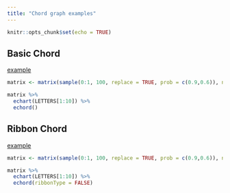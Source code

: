 ```yaml
---
title: "Chord graph examples"
---
```


```r
knitr::opts_chunk$set(echo = TRUE)
```

## Basic Chord

[example](http://echarts.baidu.com/echarts2/doc/example/chord1.html#-en)

```r
matrix <- matrix(sample(0:1, 100, replace = TRUE, prob = c(0.9,0.6)), nc = 10)

matrix %>% 
  echart(LETTERS[1:10]) %>% 
  echord()
```

## Ribbon Chord

[example](http://echarts.baidu.com/echarts2/doc/example/chord4.html#-en)

```r
matrix <- matrix(sample(0:1, 100, replace = TRUE, prob = c(0.9,0.6)), nc = 10)

matrix %>% 
  echart(LETTERS[1:10]) %>% 
  echord(ribbonType = FALSE)
```
